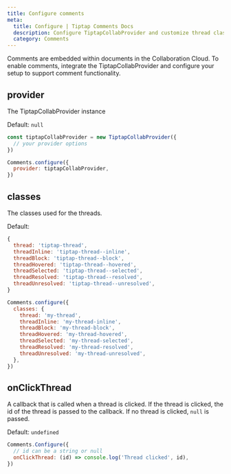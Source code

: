 ```yaml
---
title: Configure comments
meta:
  title: Configure | Tiptap Comments Docs
  description: Configure TiptapCollabProvider and customize thread classes in your Tiptap editor. More in the documentation!
  category: Comments
---
```


Comments are embedded within documents in the Collaboration Cloud. To enable comments, integrate the TiptapCollabProvider and configure your setup to support comment functionality.

## provider

The TiptapCollabProvider instance

Default: `null`

```js
const tiptapCollabProvider = new TiptapCollabProvider({
  // your provider options
})

Comments.configure({
  provider: tiptapCollabProvider,
})
```

## classes

The classes used for the threads.

Default:

```js
{
  thread: 'tiptap-thread',
  threadInline: 'tiptap-thread--inline',
  threadBlock: 'tiptap-thread--block',
  threadHovered: 'tiptap-thread--hovered',
  threadSelected: 'tiptap-thread--selected',
  threadResolved: 'tiptap-thread--resolved',
  threadUnresolved: 'tiptap-thread--unresolved',
}
```

```js
Comments.configure({
  classes: {
    thread: 'my-thread',
    threadInline: 'my-thread-inline',
    threadBlock: 'my-thread-block',
    threadHovered: 'my-thread-hovered',
    threadSelected: 'my-thread-selected',
    threadResolved: 'my-thread-resolved',
    threadUnresolved: 'my-thread-unresolved',
  },
})
```

## onClickThread

A callback that is called when a thread is clicked. If the thread is clicked, the id of the thread is passed to the callback. If no thread is clicked, `null` is passed.

Default: `undefined`

```js
Comments.Configure({
  // id can be a string or null
  onClickThread: (id) => console.log('Thread clicked', id),
})
```
